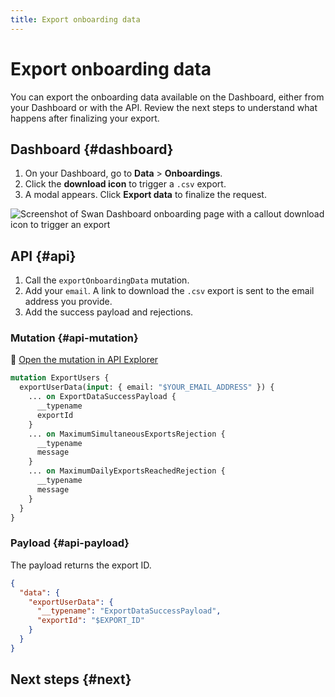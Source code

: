 ```yaml
---
title: Export onboarding data
---
```


# Export onboarding data

You can export the onboarding data available on the Dashboard, either from your Dashboard or with the API.
Review the next steps to understand what happens after finalizing your export.

## Dashboard {#dashboard}

1. On your Dashboard, go to **Data** > **Onboardings**.
1. Click the **download icon** to trigger a `.csv` export.
1. A modal appears. Click **Export data** to finalize the request.

![Screenshot of Swan Dashboard onboarding page with a callout download icon to trigger an export](../../../images/topics/onboarding/onboarding-export.png)

## API {#api}

1. Call the `exportOnboardingData` mutation.
1. Add your `email`. A link to download the `.csv` export is sent to the email address you provide.
1. Add the success payload and rejections.

### Mutation {#api-mutation}

🔎 [Open the mutation in API Explorer](https://explorer.swan.io?query=bXV0YXRpb24gRXhwb3J0VXNlcnMgewogIGV4cG9ydFVzZXJEYXRhKGlucHV0OiB7IGVtYWlsOiAiJFlPVVJfRU1BSUxfQUREUkVTUyIgfSkgewogICAgLi4uIG9uIEV4cG9ydERhdGFTdWNjZXNzUGF5bG9hZCB7CiAgICAgIF9fdHlwZW5hbWUKICAgICAgZXhwb3J0SWQKICAgIH0KICAgIC4uLiBvbiBNYXhpbXVtU2ltdWx0YW5lb3VzRXhwb3J0c1JlamVjdGlvbiB7CiAgICAgIF9fdHlwZW5hbWUKICAgICAgbWVzc2FnZQogICAgfQogICAgLi4uIG9uIE1heGltdW1EYWlseUV4cG9ydHNSZWFjaGVkUmVqZWN0aW9uIHsKICAgICAgX190eXBlbmFtZQogICAgICBtZXNzYWdlCiAgICB9CiAgfQp9Cg%3D%3D&tab=api)

```graphql {2,5} showLineNumbers
mutation ExportUsers {
  exportUserData(input: { email: "$YOUR_EMAIL_ADDRESS" }) {
    ... on ExportDataSuccessPayload {
      __typename
      exportId
    }
    ... on MaximumSimultaneousExportsRejection {
      __typename
      message
    }
    ... on MaximumDailyExportsReachedRejection {
      __typename
      message
    }
  }
}
```
### Payload {#api-payload}

The payload returns the export ID.

```json {5} showLineNumbers
{
  "data": {
    "exportUserData": {
      "__typename": "ExportDataSuccessPayload",
      "exportId": "$EXPORT_ID"
    }
  }
}
```

## Next steps {#next}


<ExportNextSteps />